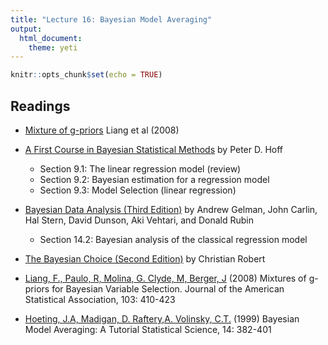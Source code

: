```yaml
---
title: "Lecture 16: Bayesian Model Averaging"
output: 
  html_document:
    theme: yeti
---
```


```r
knitr::opts_chunk$set(echo = TRUE)
```


## Readings

  
- [Mixture of g-priors](https://www.tandfonline.com/doi/abs/10.1198/016214507000001337) Liang et al (2008)
 

- [A First Course in Bayesian Statistical Methods](https://find.library.duke.edu/catalog/DUKE004968562) by Peter D. Hoff
 
  + Section 9.1: The linear regression model (review)
  + Section 9.2: Bayesian estimation for a regression model
  + Section 9.3: Model Selection (linear regression)
 



- [Bayesian Data Analysis (Third Edition)](https://find.library.duke.edu/catalog/DUKE006588051?utm_campaign=bento&utm_content=bento_result_link&utm_source=library.duke.edu&utm_medium=referral) by Andrew Gelman, John Carlin, Hal Stern, David Dunson, Aki Vehtari, and Donald Rubin

  + Section 14.2: Bayesian analysis of the classical regression model


- [The Bayesian Choice (Second Edition)](https://link-springer-com.proxy.lib.duke.edu/content/pdf/10.1007%2F0-387-71599-1.pdf)    by Christian Robert

- [Liang, F., Paulo, R, Molina, G. Clyde, M, Berger, J](https://www.jstor.org/stable/27640050) (2008) Mixtures of g-priors for Bayesian Variable Selection. Journal of the American Statistical Association,  103: 410-423 


- [Hoeting, J.A, Madigan, D.  Raftery,A.  Volinsky, C.T.](https://www.jstor.org/stable/2676803) (1999) Bayesian Model Averaging: A Tutorial
Statistical Science, 14: 382-401
    